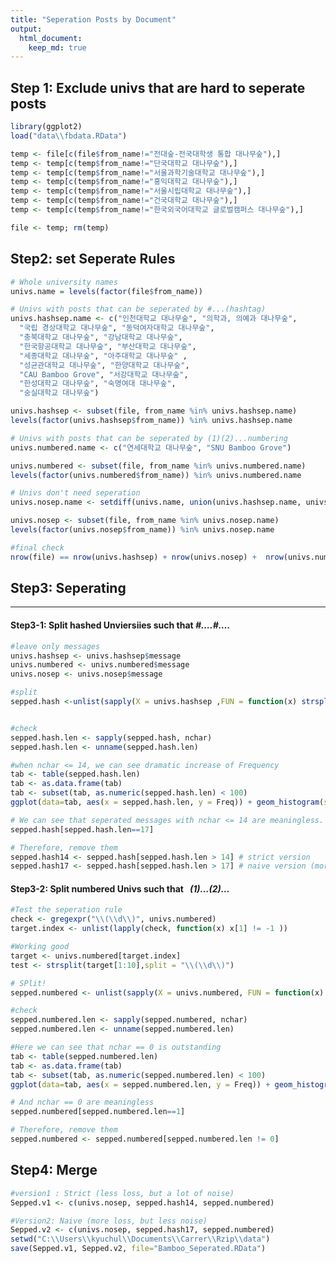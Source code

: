 ```yaml
---
title: "Seperation Posts by Document"
output: 
  html_document:
    keep_md: true
---
```


<h2> Step 1: Exclude univs that are hard to seperate posts </h2>
```r
library(ggplot2)
load("data\\fbdata.RData")

temp <- file[c(file$from_name!="전대숲-전국대학생 통합 대나무숲"),]
temp <- temp[c(temp$from_name!="단국대학교 대나무숲"),]
temp <- temp[c(temp$from_name!="서울과학기술대학교 대나무숲"),]
temp <- temp[c(temp$from_name!="홍익대학교 대나무숲"),]
temp <- temp[c(temp$from_name!="서울시립대학교 대나무숲"),]
temp <- temp[c(temp$from_name!="건국대학교 대나무숲"),]
temp <- temp[c(temp$from_name!="한국외국어대학교 글로벌캠퍼스 대나무숲"),]

file <- temp; rm(temp)
```

<h2>Step2: set Seperate Rules   </h2>

```r
# Whole university names
univs.name = levels(factor(file$from_name))

# Univs with posts that can be seperated by #...(hashtag)
univs.hashsep.name <- c("인천대학교 대나무숲", "의학과, 의예과 대나무숲",
  "국립 경상대학교 대나무숲", "동덕여자대학교 대나무숲",
  "충북대학교 대나무숲", "강남대학교 대나무숲",
  "한국항공대학교 대나무숲", "부산대학교 대나무숲",
  "세종대학교 대나무숲", "아주대학교 대나무숲" ,
  "성균관대학교 대나무숲", "한양대학교 대나무숲",
  "CAU Bamboo Grove", "서강대학교 대나무숲",
  "한성대학교 대나무숲", "숙명여대 대나무숲",
  "숭실대학교 대나무숲")

univs.hashsep <- subset(file, from_name %in% univs.hashsep.name)
levels(factor(univs.hashsep$from_name)) %in% univs.hashsep.name

# Univs with posts that can be seperated by (1)(2)...numbering
univs.numbered.name <- c("연세대학교 대나무숲", "SNU Bamboo Grove")

univs.numbered <- subset(file, from_name %in% univs.numbered.name)
levels(factor(univs.numbered$from_name)) %in% univs.numbered.name

# Univs don't need seperation
univs.nosep.name <- setdiff(univs.name, union(univs.hashsep.name, univs.numbered.name))

univs.nosep <- subset(file, from_name %in% univs.nosep.name)
levels(factor(univs.nosep$from_name)) %in% univs.nosep.name

#final check
nrow(file) == nrow(univs.hashsep) + nrow(univs.nosep) +  nrow(univs.numbered)

```

<h2> Step3: Seperating </h2>
<hr>
<h4> Step3-1: Split hashed Unviersiies such that <i>#....#....</i> </h4>
```r
#leave only messages 
univs.hashsep <- univs.hashsep$message
univs.numbered <- univs.numbered$message
univs.nosep <- univs.nosep$message

#split
sepped.hash <-unlist(sapply(X = univs.hashsep ,FUN = function(x) strsplit(x,"#"),USE.NAMES = FALSE))


#check
sepped.hash.len <- sapply(sepped.hash, nchar)
sepped.hash.len <- unname(sepped.hash.len)

#when nchar <= 14, we can see dramatic increase of Frequency 
tab <- table(sepped.hash.len)
tab <- as.data.frame(tab)
tab <- subset(tab, as.numeric(sepped.hash.len) < 100)
ggplot(data=tab, aes(x = sepped.hash.len, y = Freq)) + geom_histogram(stat="identity")

# We can see that seperated messages with nchar <= 14 are meaningless.
sepped.hash[sepped.hash.len==17]

# Therefore, remove them
sepped.hash14 <- sepped.hash[sepped.hash.len > 14] # strict version
sepped.hash17 <- sepped.hash[sepped.hash.len > 17] # naive version (more loss)
```

<h4> Step3-2: Split numbered Univs such that  &nbsp; <i>(1)...(2)...  </i> </h4>
```r
#Test the seperation rule
check <- gregexpr("\\(\\d\\)", univs.numbered)
target.index <- unlist(lapply(check, function(x) x[1] != -1 ))

#Working good
target <- univs.numbered[target.index]
test <- strsplit(target[1:10],split = "\\(\\d\\)")

# SPlit!
sepped.numbered <- unlist(sapply(X = univs.numbered, FUN = function(x) strsplit(x, "\\(\\d\\)"), USE.NAMES = FALSE))

#check
sepped.numbered.len <- sapply(sepped.numbered, nchar)
sepped.numbered.len <- unname(sepped.numbered.len)

#Here we can see that nchar == 0 is outstanding
tab <- table(sepped.numbered.len)
tab <- as.data.frame(tab)
tab <- subset(tab, as.numeric(sepped.numbered.len) < 100)
ggplot(data=tab, aes(x = sepped.numbered.len, y = Freq)) + geom_histogram(stat="identity")

# And nchar == 0 are meaningless
sepped.numbered[sepped.numbered.len==1]

# Therefore, remove them
sepped.numbered <- sepped.numbered[sepped.numbered.len != 0]
```


<h2> Step4: Merge </h2>

```r
#version1 : Strict (less loss, but a lot of noise)
Sepped.v1 <- c(univs.nosep, sepped.hash14, sepped.numbered)

#Version2: Naive (more loss, but less noise)
Sepped.v2 <- c(univs.nosep, sepped.hash17, sepped.numbered)
setwd("C:\\Users\\kyuchul\\Documents\\Carrer\\Rzip\\data")
save(Sepped.v1, Sepped.v2, file="Bamboo_Seperated.RData")
```
